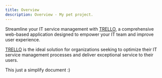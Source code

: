 ```yaml
---
title: Overview
description: Overview - My pet project.
---
```


Streamline your IT service management with [TRELLO](/),
a comprehensive web-based application designed to empower your IT team and improve user experience.

[TRELLO](/) is the ideal solution for organizations seeking to optimize their IT service management processes and deliver exceptional service to their users.

This just a simplify document :)
